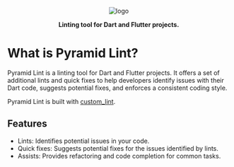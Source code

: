 <p align="center">
  <img src="https://github.com/charlescyt/pyramid_lint/raw/main/resources/logo-192x192.png" alt="logo" />
</p>

<p align="center">
  <strong>Linting tool for Dart and Flutter projects.</strong>
</p>

# What is Pyramid Lint?

Pyramid Lint is a linting tool for Dart and Flutter projects. It offers a set of additional lints and quick fixes to help developers identify issues with their Dart code, suggests potential fixes, and enforces a consistent coding style.

<Info> Pyramid Lint is built with [custom_lint][custom_lint]. </Info>

## Features

- Lints: Identifies potential issues in your code.
- Quick fixes: Suggests potential fixes for the issues identified by lints.
- Assists: Provides refactoring and code completion for common tasks.

<!--- links --->

[custom_lint]: https://pub.dev/packages/custom_lint
